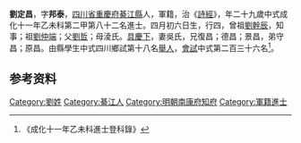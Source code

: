{{明清人物信息框
| 姓名 = 劉定昌
| 原名 =
| 圖片名稱= 
| 圖片大小 =
| 圖片說明 = 
| 最高職務 =
| 國家 = 大明 
| 爵位 =
| 籍貫 = [[四川省|四川省]][[重慶府|重慶府]][[綦江縣|綦江縣]]
| 族裔 = 
| 旗籍 = 
| 字號 = 
| 諡號 =
| 出生日期 = 四月初六日
| 出生地點 =
| 逝世日期 = 
| 逝世地點 =
| 墓葬 =
| 配偶 = 吳氏
| 親屬 = 曾祖[[劉幹辰|劉幹辰]]，祖[[劉仲端|劉仲端]]，父[[劉哲|劉哲]]，母淩氏
| 出身 =
* 成化十一年乙未科進士
| 經歷 =
| 著作 =  
*
*
*
}}
'''劉定昌'''{{BD|1447年||1506年||}}，字'''邦泰'''，[[四川省|四川省]][[重慶府|重慶府]][[綦江縣|綦江縣]]人，軍籍，治《[[詩經|詩經]]》，年二十九歲中式成化十一年乙未科第二甲第八十二名進士。四月初六日生，行四，曾祖[[劉幹辰|劉幹辰]]，知事；祖[[劉仲端|劉仲端]]；父[[劉哲|劉哲]]；母淩氏。[[具慶下|具慶下]]，妻吳氏，兄復昌；德昌；景昌，弟守昌；原昌。由縣學生中式四川鄉試第十八名[[舉人|舉人]]，[[會試|會試]]中式第二百三十六名<ref>《成化十一年乙未科進士登科錄》</ref>。

== 参考资料 ==
{{reflist}}

{{start box}}
{{s-off}}
{{s-before|[[郭縉|郭縉]]}}
{{s-title|明朝南康府知府|正德年間}}
{{s-after|[[李顯_(成化進士)|李顯]]}}
{{end box}}

{{成化十一年乙未科殿试金榜}}

{{Authority control}}

{{DEFAULTSORT:L}}
[[Category:劉姓|Category:劉姓]]
[[Category:綦江人|Category:綦江人]]
[[Category:明朝南康府知府|Category:明朝南康府知府]]
[[Category:軍籍進士|Category:軍籍進士]]

{{明朝人物小作品}}